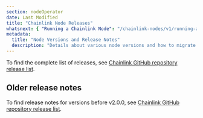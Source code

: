 ```yaml
---
section: nodeOperator
date: Last Modified
title: "Chainlink Node Releases"
whatsnext: { "Running a Chainlink Node": "/chainlink-nodes/v1/running-a-chainlink-node" }
metadata:
  title: "Node Versions and Release Notes"
  description: "Details about various node versions and how to migrate between them."
---
```



To find the complete list of releases, see [Chainlink GitHub repository release list](https://github.com/smartcontractkit/chainlink/releases).

<ReleaseNotes topic="Nodes"></ReleaseNotes>

## Older release notes

To find release notes for versions before v2.0.0, see [Chainlink GitHub repository release list](https://github.com/smartcontractkit/chainlink/releases).

